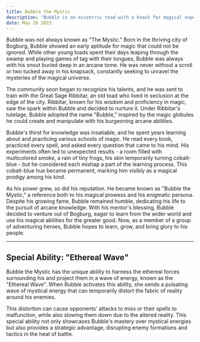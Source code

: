 ```yaml
---
title: Bubble the Mystic
description: "Bubble is an eccentric toad with a knack for magical experimentation. His eyes shimmer with intellectual curiosity, and his cobalt-blue skin is peppered with arcane symbols that glow when he casts spells."
date: May 26 2023
---
```


Bubble was not always known as "The Mystic." Born in the thriving city of Bogburg, Bubble showed an early aptitude for magic that could not be ignored. While other young toads spent their days leaping through the swamp and playing games of tag with their tongues, Bubble was always with his snout buried deep in an arcane tome. He was never without a scroll or two tucked away in his knapsack, constantly seeking to unravel the mysteries of the magical universe.

The community soon began to recognize his talents, and he was sent to train with the Great Sage Ribbitar, an old toad who lived in seclusion at the edge of the city. Ribbitar, known for his wisdom and proficiency in magic, saw the spark within Bubble and decided to nurture it. Under Ribbitar's tutelage, Bubble adopted the name "Bubble," inspired by the magic globules he could create and manipulate with his burgeoning arcane abilities.

Bubble's thirst for knowledge was insatiable, and he spent years learning about and practicing various schools of magic. He read every book, practiced every spell, and asked every question that came to his mind. His experiments often led to unexpected results - a room filled with multicolored smoke, a rain of tiny frogs, his skin temporarily turning cobalt-blue - but he considered each mishap a part of the learning process. This cobalt-blue hue became permanent, marking him visibly as a magical prodigy among his kind.

As his power grew, so did his reputation. He became known as "Bubble the Mystic," a reference both to his magical prowess and his enigmatic persona. Despite his growing fame, Bubble remained humble, dedicating his life to the pursuit of arcane knowledge. With his mentor's blessing, Bubble decided to venture out of Bogburg, eager to learn from the wider world and use his magical abilities for the greater good. Now, as a member of a group of adventuring heroes, Bubble hopes to learn, grow, and bring glory to his people.

---

## Special Ability: "Ethereal Wave"

Bubble the Mystic has the unique ability to harness the ethereal forces surrounding his and project them in a wave of energy, known as the "Ethereal Wave". When Bubble activates this ability, she sends a pulsating wave of mystical energy that can temporarily distort the fabric of reality around his enemies.

This distortion can cause opponents' attacks to miss or their spells to malfunction, while also slowing them down due to the altered reality. This special ability not only showcases Bubble's mastery over mystical energies but also provides a strategic advantage, disrupting enemy formations and tactics in the heat of battle.